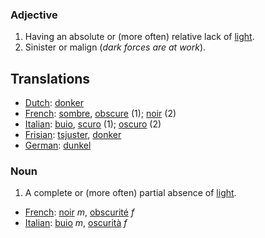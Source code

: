 ===Adjective===
#Having an absolute or (more often) relative lack of [[light]].
#Sinister or malign (''dark forces are at work'').

==Translations==
*[[Dutch]]: [[donker]]
*[[French]]: [[sombre]], [[obscure]] (1); [[noir]] (2)
*[[Italian]]: [[buio]], [[scuro]] (1); [[oscuro]] (2)
*[[Frisian]]: [[tsjuster]], [[donker]]
*[[German]]: [[dunkel]]

===Noun===
#A complete or (more often) partial absence of [[light]].

*[[French]]: [[noir]] ''m'', [[obscurité]] ''f''
*[[Italian]]: [[buio]] ''m'', [[oscurità]] ''f''